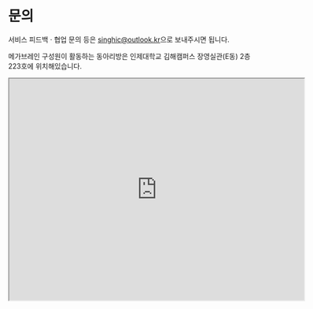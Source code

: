 # 문의

서비스 피드백 · 협업 문의 등은 [singhic@outlook.kr](mailto:singhic@outlook.kr)으로 보내주시면 됩니다.

메가브레인 구성원이 활동하는 동아리방은 인제대학교 김해캠퍼스 장영실관(E동) 2층 223호에 위치해있습니다.

<iframe
  src="https://www.google.com/maps/embed?pb=!1m18!1m12!1m3!1d3258.2807170208275!2d128.89977647664418!3d35.24927147272982!2m3!1f0!2f0!3f0!3m2!1i1024!2i768!4f13.1!3m3!1m2!1s0x3568b9f71a3c2a65%3A0x6b1dc327667268ae!2z66mU6rCA67iM66CI7J24!5e0!3m2!1sen!2sus!4v1702984893589!5m2!1sen!2sus"
  width="600"
  height="450"
  style={{border: 0}}
  allowFullScreen=""
  loading="lazy"
  referrerPolicy="no-referrer-when-downgrade"/>
